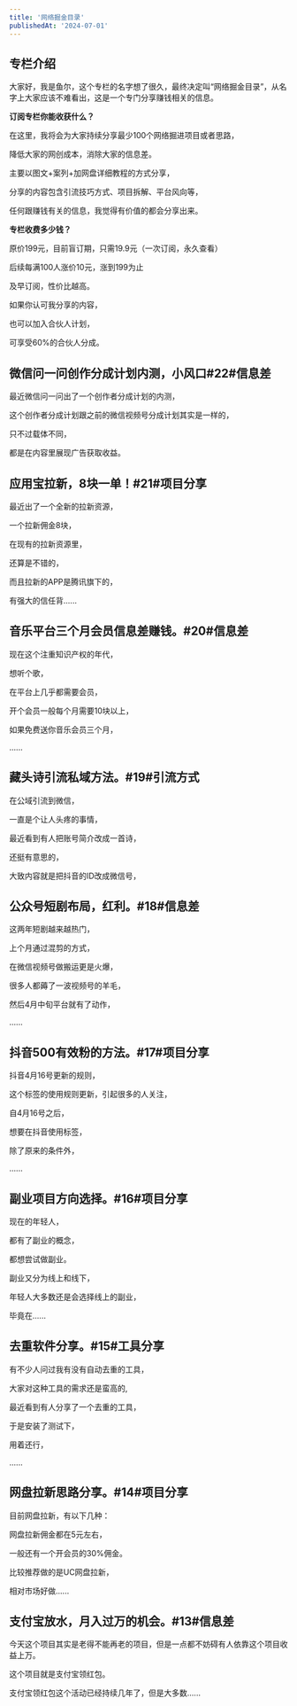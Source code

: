 ```yaml
---
title: '网络掘金目录'
publishedAt: '2024-07-01'
---
```


## 专栏介绍

大家好，我是鱼尔，这个专栏的名字想了很久，最终决定叫“网络掘金目录”，从名字上大家应该不难看出，这是一个专门分享赚钱相关的信息。

**订阅专栏你能收获什么？**

在这里，我将会为大家持续分享最少100个网络掘进项目或者思路，

降低大家的网创成本，消除大家的信息差。

主要以图文+案列+加网盘详细教程的方式分享，

分享的内容包含引流技巧方式、项目拆解、平台风向等，

任何跟赚钱有关的信息，我觉得有价值的都会分享出来。

**专栏收费多少钱？**

原价199元，目前盲订期，只需19.9元（一次订阅，永久查看）

后续每满100人涨价10元，涨到199为止

及早订阅，性价比越高。

如果你认可我分享的内容，

也可以加入合伙人计划，

可享受60%的合伙人分成。

## 微信问一问创作分成计划内测，小风口#22#信息差
最近微信问一问出了一个创作者分成计划的内测，

这个创作者分成计划跟之前的微信视频号分成计划其实是一样的，

只不过载体不同，

都是在内容里展现广告获取收益。

## 应用宝拉新，8块一单！#21#项目分享
最近出了一个全新的拉新资源，

一个拉新佣金8块，

在现有的拉新资源里，

还算是不错的，

而且拉新的APP是腾讯旗下的，

有强大的信任背......

## 音乐平台三个月会员信息差赚钱。#20#信息差
现在这个注重知识产权的年代，

想听个歌，

在平台上几乎都需要会员，

开个会员一般每个月需要10块以上，

如果免费送你音乐会员三个月，

......

## 藏头诗引流私域方法。#19#引流方式
在公域引流到微信，

一直是个让人头疼的事情，

最近看到有人把账号简介改成一首诗，

还挺有意思的，

大致内容就是把抖音的ID改成微信号，

## 公众号短剧布局，红利。#18#信息差
这两年短剧越来越热门，

上个月通过混剪的方式，

在微信视频号做搬运更是火爆，

很多人都薅了一波视频号的羊毛，

然后4月中旬平台就有了动作，

......

## 抖音500有效粉的方法。#17#项目分享
抖音4月16号更新的规则，

这个标签的使用规则更新，引起很多的人关注，

自4月16号之后，

想要在抖音使用标签，

除了原来的条件外，

......

## 副业项目方向选择。#16#项目分享
现在的年轻人，

都有了副业的概念，

都想尝试做副业。

副业又分为线上和线下，

年轻人大多数还是会选择线上的副业，

毕竟在......

## 去重软件分享。#15#工具分享
有不少人问过我有没有自动去重的工具，

大家对这种工具的需求还是蛮高的,

最近看到有人分享了一个去重的工具，

于是安装了测试下，

用着还行，

......

## 网盘拉新思路分享。#14#项目分享
目前网盘拉新，有以下几种：

网盘拉新佣金都在5元左右，

一般还有一个开会员的30%佣金。

比较推荐做的是UC网盘拉新，

相对市场好做......

## 支付宝放水，月入过万的机会。#13#信息差
今天这个项目其实是老得不能再老的项目，但是一点都不妨碍有人依靠这个项目收益上万。

这个项目就是支付宝领红包。

支付宝领红包这个活动已经持续几年了，但是大多数......

